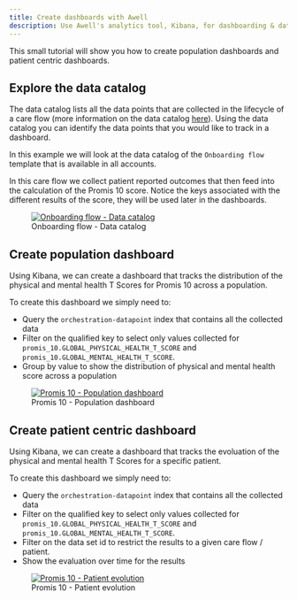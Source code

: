 ```yaml
---
title: Create dashboards with Awell
description: Use Awell's analytics tool, Kibana, for dashboarding & data visualization
---
```


This small tutorial will show you how to create population dashboards and patient centric dashboards.

## Explore the data catalog

The data catalog lists all the data points that are collected in the lifecycle of a care flow (more information on the data catalog [here](https://help.awellhealth.com/en/articles/4791428-data-catalog)). Using the data catalog you can identify the data points that you would like to track in a dashboard.

In this example we will look at the data catalog of the `Onboarding flow` template that is available in all accounts.

In this care flow we collect patient reported outcomes that then feed into the calculation of the Promis 10 score. Notice the keys associated with the different results of the score, they will be used later in the dashboards.

<figure className="w-full flex flex-col justify-center text-center relative">
  <a
    href="https://res.cloudinary.com/da7x4rzl4/image/upload/v1670507794/Developer%20portal/Dashboards_tutorial_-_data_catalog.png"
    target="_blank"
    className="custom-link"
  >
    <img
      src="https://res.cloudinary.com/da7x4rzl4/image/upload/v1670507794/Developer%20portal/Dashboards_tutorial_-_data_catalog.png"
      alt="Onboarding flow - Data catalog"
      className="mx-auto"
    />
  </a>
  <figcaption className="dark:text-slate-400">
    Onboarding flow - Data catalog
  </figcaption>
</figure>

## Create population dashboard

Using Kibana, we can create a dashboard that tracks the distribution of the physical and mental health T Scores for Promis 10 across a population.

To create this dashboard we simply need to:
* Query the `orchestration-datapoint` index that contains all the collected data
* Filter on the qualified key to select only values collected for `promis_10.GLOBAL_PHYSICAL_HEALTH_T_SCORE` and `promis_10.GLOBAL_MENTAL_HEALTH_T_SCORE`.
* Group by value to show the distribution of physical and mental health score across a population

<figure className="w-full flex flex-col justify-center text-center relative">
  <a
    href="https://res.cloudinary.com/da7x4rzl4/image/upload/v1670507794/Developer%20portal/Dashboards_tutorial_-_population_dashboard.png"
    target="_blank"
    className="custom-link"
  >
    <img
      src="https://res.cloudinary.com/da7x4rzl4/image/upload/v1670507794/Developer%20portal/Dashboards_tutorial_-_population_dashboard.png"
      alt="Promis 10 - Population dashboard"
      className="mx-auto"
    />
  </a>
  <figcaption className="dark:text-slate-400">
    Promis 10 - Population dashboard
  </figcaption>
</figure>

## Create patient centric dashboard

Using Kibana, we can create a dashboard that tracks the evoluation of the physical and mental health T Scores for a specific patient.

To create this dashboard we simply need to:
* Query the `orchestration-datapoint` index that contains all the collected data
* Filter on the qualified key to select only values collected for `promis_10.GLOBAL_PHYSICAL_HEALTH_T_SCORE` and `promis_10.GLOBAL_MENTAL_HEALTH_T_SCORE`.
* Filter on the data set id to restrict the results to a given care flow / patient.
* Show the evaluation over time for the results

<figure className="w-full flex flex-col justify-center text-center relative">
  <a
    href="https://res.cloudinary.com/da7x4rzl4/image/upload/v1670507794/Developer%20portal/Dashboards_tutorial_-_patient_evolution_dashboard.png"
    target="_blank"
    className="custom-link"
  >
    <img
      src="https://res.cloudinary.com/da7x4rzl4/image/upload/v1670507794/Developer%20portal/Dashboards_tutorial_-_patient_evolution_dashboard.png"
      alt="Promis 10 - Patient evolution"
      className="mx-auto"
    />
  </a>
  <figcaption className="dark:text-slate-400">
    Promis 10 - Patient evolution
  </figcaption>
</figure>
